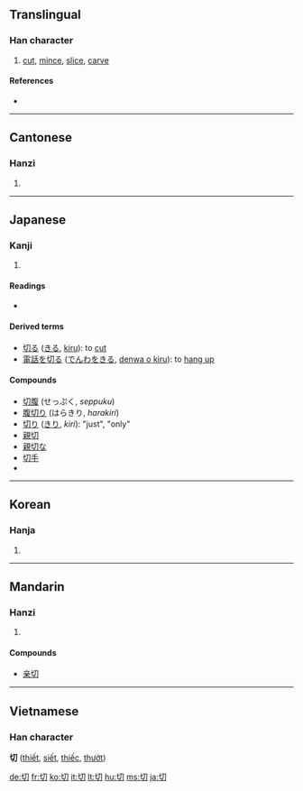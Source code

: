 {{also|切}}
==Translingual==

===Han character===
{{Han char|rn=18|rad=刀|as=02|sn=4|four=4772<sub>0</sub>|canj=心尸竹 (PSH)|ids=⿰[[七]][[刀]]}}

# [[cut]], [[mince]], [[slice]], [[carve]]

====References====
* {{Han ref|kx=0136.090|dkj=01858|dj=0307.050|hdz=10320.050|uh=5207|ud=20999|bh=A4C1|bd=42177}}

----

==Cantonese==

===Hanzi===
{{yue-hanzi|jyut=|y=chai3, chit3}}

# {{defn|Cantonese}}

----

==Japanese==

===Kanji===
{{ja-kanji|grade=2|rs=刀02}}

# {{defn|Japanese}}

====Readings====
* {{ja-readings|on=[[せつ]] (''setsu''), [[さい]] (''sai'')|kun=[[きる]] (''kiru''), [[きれ]] (''kire''), [[きり]] (''kiri'')}}

====Derived terms====
* [[切る]] ([[きる]], [[kiru]]): to [[cut]]
* [[電話を切る]] ([[でんわをきる]], [[denwa o kiru]]): to [[hang up]]

====Compounds====
* [[切腹]] (せっぷく, ''seppuku'')
* [[腹切り]] (はらきり, ''harakiri'')
* [[切り]] ([[きり]], ''kiri''): "just", "only"
* [[親切]]
* [[親切な]]
* [[切手]]
* {{term|切り紙||tr=[[きりがみ]], [[kirigami]]|lang=ja|sc=Jpan}}

----

==Korean==

===Hanja===
{{ko-hanja|hangeul=[[절]], [[체]]|eumhun=끊을 절, 온통 체|rv=jeol, che|mr=chŏl, ch'e}}

# {{defn|Korean}}

----

==Mandarin==

===Hanzi===
{{cmn-hanzi|pin=[[qì]] ([[qi4]]), [[qiē]] ([[qie1]]), [[qiè]] ([[qie4]])|wg=ch'i<sup>4</sup>, ch'ieh<sup>1</sup>, ch'ieh<sup>4</sup>}}

# {{defn|Mandarin}}

====Compounds====
* [[亲切]]

----

==Vietnamese==

===Han character===
'''切''' ([[thiết]], [[siết]], [[thiếc]], [[thướt]])

[[de:切]]
[[fr:切]]
[[ko:切]]
[[it:切]]
[[lt:切]]
[[hu:切]]
[[ms:切]]
[[ja:切]]